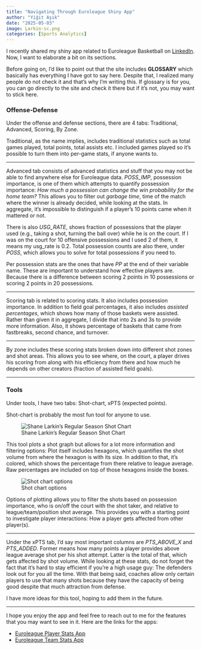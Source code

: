 ```yaml
---
title: "Navigating Through Euroleague Shiny App"
author: "Yiğit Aşık"
date: "2025-05-03"
image: Larkin-sc.png
categories: [Sports Analytics]
---
```


I recently shared my shiny app related to Euroleague Basketball on [LinkedIn](https://www.linkedin.com/posts/yigitasik_euroleague-basketballanalytics-sportsdata-activity-7308151137877000194-MKUW?utm_source=share&utm_medium=member_desktop&rcm=ACoAADIO1CkB0CZ4_GE2sGKiSVqqK5dL8Ewir28). Now, I want to elaborate a bit on its sections.

Before going on, I'd like to point out that the site includes **GLOSSARY** which basically has everything I have got to say here. Despite that, I realized many people do not check it and that's why I'm writing this. If glossary is for you, you can go directly to the site and check it there but if it's not, you may want to stick here.

### Offense-Defense

Under the offense and defense sections, there are 4 tabs: Traditional, Advanced, Scoring, By Zone.

Traditional, as the name implies, includes traditional statistics such as total games played, total points, total assists etc. I included games played so it's possible to turn them into per-game stats, if anyone wants to.

---

Advanced tab consists of advanced statistics and stuff that you may not be able to find anywhere else for Euroleague data. *POSS_IMP*, possession importance, is one of them which attempts to quantify possession importance: *How much a possession can change the win probability for the home team?* This allows you to filter out *garbage time*, time of the match where the winner is already decided, while looking at the stats. In aggregate, it's impossible to distinguish if a player's 10 points came when it mattered or not.

There is also *USG_RATE*, shows fraction of possessions that the player used (e.g., taking a shot, turning the ball over) while he is on the court. If I was on the court for 10 offensive possessions and I used 2 of them, it means my usg_rate is 0.2. Total possession counts are also there, under *POSS*, which allows you to solve for total possessions if you need to.

Per possession stats are the ones that have *PP* at the end of their variable name. These are important to understand how effective players are. Because there is a difference between scoring 2 points in 10 possessions or scoring 2 points in 20 possessions.

---

Scoring tab is related to scoring stats. It also includes possession importance. In addition to field goal percentages, it also includes *assisted percentages*, which shows how many of those baskets were assisted. Rather than given it in aggregate, I divide that into 2s and 3s to provide more information. Also, it shows percentage of baskets that came from fastbreaks, second chance, and turnover.

---

By zone includes these scoring stats broken down into different shot zones and shot areas. This allows you to see where, on the court, a player drives his scoring from along with his efficiency from there and how much he depends on other creators (fraction of assisted field goals).

---

### Tools

Under tools, I have two tabs: Shot-chart, xPTS (expected points).

Shot-chart is probably the most fun tool for anyone to use.

![Shane Larkin's Regular Season Shot Chart](Larkin-sc.png)

This tool plots a shot graph but allows for a lot more information and filtering options: Plot itself includes hexagons, which quantifies the shot volume from where the hexagon is with its size. In addition to that, it's colored, which shows the percentage from there relative to league average. Raw percentages are included on top of those hexagons inside the boxes.

![Shot chart options](shot-chart-opts.png)

Options of plotting allows you to filter the shots based on possession importance, who is on/off the court with the shot taker, and relative to league/team/position shot average. This provides you with a starting point to investigate player interactions: How a player gets affected from other player(s).

---

Under the xPTS tab, I'd say most important columns are *PTS_ABOVE_X* and *PTS_ADDED*. Former means how many points a player provides above league average shot per his shot attempt. Latter is the total of that, which gets affected by shot volume. While looking at these stats, do not forget the fact that it's hard to stay efficient if you're a high usage guy: The defenders look out for you all the time. With that being said, coaches allow only certain players to use that many shots because they have the capacity of being good despite that much attraction from defense.

I have more ideas for this tool, hoping to add them in the future.

---

I hope you enjoy the app and feel free to reach out to me for the features that you may want to see in it. Here are the links for the apps:

* [Euroleague Player Stats App](https://hooplytics.shinyapps.io/EL_Player_Stats/)
* [Euroleague Team Stats App](https://hooplytics.shinyapps.io/EL_Team_Stats/)